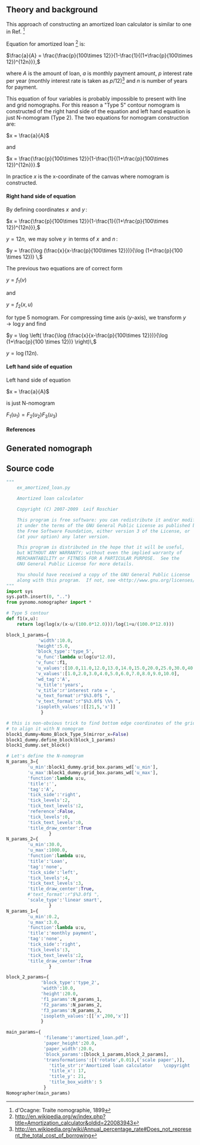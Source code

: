 {{Infobox_general
| name = Amortized loan calculator
| image = [[Image:Nomo test1.png|150px]]
| Field1a =author
| Field1b =Leif Roschier
| Field2a =pdf
| Field2b =[[Image:amortized_loan.pdf]]

}}
== Theory and background ==
This approach of constructing an amortized loan calculator is similar to one in Ref. <ref>d'Ocagne: Traite nomographie, 1899</ref>

Equation for amortized loan <ref>http://en.wikipedia.org/w/index.php?title=Amortization_calculator&oldid=220083943</ref>
is:

<math>
\frac{a}{A} = \frac{\frac{p}{100\times 12}}{1-\frac{1}{(1+\frac{p}{100\times 12})^{12n}}},
</math>

where <math>A</math> is the amount of loan, <math>a</math> is monthly payment amount, <math>p</math> interest rate per year
(monthly interest rate is taken as <math>p/12</math>)<ref>http://en.wikipedia.org/wiki/Annual_percentage_rate#Does_not_represent_the_total_cost_of_borrowing</ref>
and <math>n</math> is number of years for payment.

This equation of four variables is probably impossible to present with line and grid nomographs. For this reason a "Type 5" contour
nomogram is constructed of the right hand side of the equation and left hand equation is just N-nomogram (Type 2).
The two equations for nomogram construction are:

<math>
x = \frac{a}{A}
</math>

and

<math>
x = \frac{\frac{p}{100\times 12}}{1-\frac{1}{(1+\frac{p}{100\times 12})^{12n}}}.
</math>

In practice <math>x</math> is the x-coordinate of the canvas where nomogram is constructed.

==== Right hand side of equation ====
By defining coordinates <math>x\,</math> and <math>y\,</math>:

<math>
x = \frac{\frac{p}{100\times 12}}{1-\frac{1}{(1+\frac{p}{100\times 12})^{12n}}},
</math>

<math>
y = 12n, \,
</math>
we may solve <math>y\,</math> in terms of <math>x\,</math> and <math>n\,</math>:

<math>
y = \frac{\log (\frac{x}{x-\frac{p}{100\times 12}})}{\log (1+\frac{p}{100 \times 12})} \,
</math>

The previous two equations are of correct form

<math>
y = f_1(v) \,
</math>

and

<math>
y = f_2(x,u) \,
</math>


for type 5 nomogram. For compressing time axis (<math>y</math>-axis), we transform <math>y \rightarrow \log y </math> and find

<math>
y = \log \left( \frac{\log (\frac{x}{x-\frac{p}{100\times 12}})}{\log (1+\frac{p}{100 \times 12})} \right)\,
</math>

<math>
y = \log( 12n ). \,
</math>

==== Left hand side of equation ====
Left hand side of equation

<math>
x = \frac{a}{A}
</math>

is just N-nomogram

<math>
F_1(u_1) = F_2(u_2)F_3(u_3) \,
</math>

==== References ====
<references />

== Generated nomograph ==
{{Infobox_nomogram1
| name         = Amortized loan calculator
| image =  [[Image:Nomo test1.png]]
| file = [http://nomography.org/wiki/images/3/34/Amortization_calc_nomogram.pdf amortized_loan.pdf]
}}

== Source code ==
<source lang=python>
"""
    ex_amortized_loan.py

    Amortized loan calculator

    Copyright (C) 2007-2009  Leif Roschier

    This program is free software: you can redistribute it and/or modify
    it under the terms of the GNU General Public License as published by
    the Free Software Foundation, either version 3 of the License, or
    (at your option) any later version.

    This program is distributed in the hope that it will be useful,
    but WITHOUT ANY WARRANTY; without even the implied warranty of
    MERCHANTABILITY or FITNESS FOR A PARTICULAR PURPOSE.  See the
    GNU General Public License for more details.

    You should have received a copy of the GNU General Public License
    along with this program.  If not, see <http://www.gnu.org/licenses/>.
"""
import sys
sys.path.insert(0, "..")
from pynomo.nomographer import *

# Type 5 contour
def f1(x,u):
    return log(log(x/(x-u/(100.0*12.0)))/log(1+u/(100.0*12.0)))

block_1_params={
            'width':10.0,
           'height':5.0,
           'block_type':'type_5',
           'u_func':lambda u:log(u*12.0),
           'v_func':f1,
           'u_values':[10.0,11.0,12.0,13.0,14.0,15.0,20.0,25.0,30.0,40.0,50.0,60.0],
           'v_values':[1.0,2.0,3.0,4.0,5.0,6.0,7.0,8.0,9.0,10.0],
           'wd_tag':'A',
           'u_title':'years',
           'v_title':r'interest rate = ',
           'u_text_format':r"$%3.0f$ ",
           'v_text_format':r"$%3.0f$ \%% ",
           'isopleth_values':[[21,5,'x']]
             }

# this is non-obvious trick to find bottom edge coordinates of the grid in order
# to align it with N nomogram
block1_dummy=Nomo_Block_Type_5(mirror_x=False)
block1_dummy.define_block(block_1_params)
block1_dummy.set_block()

# Let's define the N-nomogram
N_params_3={
        'u_min':block1_dummy.grid_box.params_wd['u_min'],
        'u_max':block1_dummy.grid_box.params_wd['u_max'],
        'function':lambda u:u,
        'title':'',
        'tag':'A',
        'tick_side':'right',
        'tick_levels':2,
        'tick_text_levels':2,
        'reference':False,
        'tick_levels':0,
        'tick_text_levels':0,
        'title_draw_center':True
                }
N_params_2={
        'u_min':30.0,
        'u_max':1000.0,
        'function':lambda u:u,
        'title':'Loan',
        'tag':'none',
        'tick_side':'left',
        'tick_levels':4,
        'tick_text_levels':3,
        'title_draw_center':True,
        #'text_format':r"$%3.0f$ ",
        'scale_type':'linear smart',
                }
N_params_1={
        'u_min':0.2,
        'u_max':3.0,
        'function':lambda u:u,
        'title':'monthly payment',
        'tag':'none',
        'tick_side':'right',
        'tick_levels':3,
        'tick_text_levels':2,
        'title_draw_center':True
                }

block_2_params={
             'block_type':'type_2',
             'width':10.0,
             'height':20.0,
             'f1_params':N_params_1,
             'f2_params':N_params_2,
             'f3_params':N_params_3,
             'isopleth_values':[['x',200,'x']]
             }

main_params={
              'filename':'amortized_loan.pdf',
              'paper_height':20.0,
              'paper_width':20.0,
              'block_params':[block_1_params,block_2_params],
              'transformations':[('rotate',0.01),('scale paper',)],
                'title_str':r'Amortized loan calculator    \copyright    Leif Roschier  2009',
                'title_x': 17,
                'title_y': 21,
                'title_box_width': 5
              }
Nomographer(main_params)


</source>
